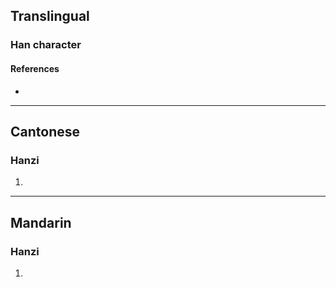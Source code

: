 {{character info/new}}
==Translingual==

===Han character===
{{Han char|rn=78|rad=歹|as=11|sn=15|four=13286|canj=MNJMC,XMNJM|ids=⿰歹寅}}

====References====
* {{Han ref|kx=0583.140|dkj=16565|dj=0976.030|hdz=21393.120|uh=6BA5|ud=27557|bh=E5F1|bd=58865}}

----

==Cantonese==

===Hanzi===
{{yue-hanzi|jyut=[[jan4]]|y=yan4}}

# {{defn|lang=yue|sort=歹11}}

----

==Mandarin==

===Hanzi===
{{cmn-hanzi|pin=[[yín]] ([[yin2]])|wg=yin<sup>2</sup>}}

# {{defn|lang=cmn|sort=歹11}}